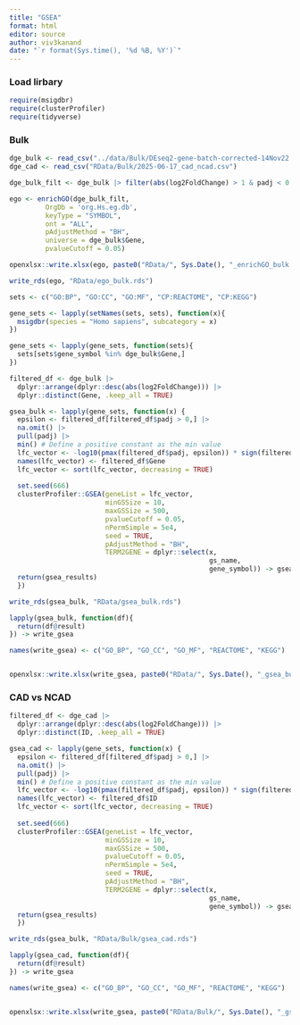```yaml
---
title: "GSEA"
format: html
editor: source
author: viv3kanand
date: "`r format(Sys.time(), '%d %B, %Y')`"
---
```


### Load lirbary
```r
require(msigdbr)
require(clusterProfiler)
require(tidyverse)

```


### Bulk

```r
dge_bulk <- read_csv("../data/Bulk/DEseq2-gene-batch-corrected-14Nov22.csv")
dge_cad <- read_csv("RData/Bulk/2025-06-17_cad_ncad.csv")
```

```r
dge_bulk_filt <- dge_bulk |> filter(abs(log2FoldChange) > 1 & padj < 0.05) |> pull(Gene)

ego <- enrichGO(dge_bulk_filt,
         OrgDb = 'org.Hs.eg.db',
         keyType = "SYMBOL",
         ont = "ALL",
         pAdjustMethod = "BH",
         universe = dge_bulk$Gene,
         pvalueCutoff = 0.05)

openxlsx::write.xlsx(ego, paste0("RData/", Sys.Date(), "_enrichGO_bulk.xlsx"))

write_rds(ego, "RData/ego_bulk.rds")
```



```r
sets <- c("GO:BP", "GO:CC", "GO:MF", "CP:REACTOME", "CP:KEGG")

gene_sets <- lapply(setNames(sets, sets), function(x){
  msigdbr(species = "Homo sapiens", subcategory = x)
})
```



```r
gene_sets <- lapply(gene_sets, function(sets){
  sets[sets$gene_symbol %in% dge_bulk$Gene,]
})

```


```r
filtered_df <- dge_bulk |> 
  dplyr::arrange(dplyr::desc(abs(log2FoldChange))) |> 
  dplyr::distinct(Gene, .keep_all = TRUE)
```


```r
gsea_bulk <- lapply(gene_sets, function(x) {
  epsilon <- filtered_df[filtered_df$padj > 0,] |> 
  na.omit() |> 
  pull(padj) |> 
  min() # Define a positive constant as the min value
  lfc_vector <- -log10(pmax(filtered_df$padj, epsilon)) * sign(filtered_df$log2FoldChange)
  names(lfc_vector) <- filtered_df$Gene
  lfc_vector <- sort(lfc_vector, decreasing = TRUE)
  
  set.seed(666)
  clusterProfiler::GSEA(geneList = lfc_vector,
                        minGSSize = 10,
                        maxGSSize = 500,
                        pvalueCutoff = 0.05,
                        nPermSimple = 5e4,
                        seed = TRUE,
                        pAdjustMethod = "BH",
                        TERM2GENE = dplyr::select(x,
                                                  gs_name,
                                                  gene_symbol)) -> gsea_results
  return(gsea_results)
  })

write_rds(gsea_bulk, "RData/gsea_bulk.rds")
```

```r
lapply(gsea_bulk, function(df){
  return(df@result)
}) -> write_gsea

names(write_gsea) <- c("GO_BP", "GO_CC", "GO_MF", "REACTOME", "KEGG")


openxlsx::write.xlsx(write_gsea, paste0("RData/", Sys.Date(), "_gsea_bulk.xlsx"))

```





### CAD vs NCAD

```r
filtered_df <- dge_cad |> 
  dplyr::arrange(dplyr::desc(abs(log2FoldChange))) |> 
  dplyr::distinct(ID, .keep_all = TRUE)
```


```r
gsea_cad <- lapply(gene_sets, function(x) {
  epsilon <- filtered_df[filtered_df$padj > 0,] |> 
  na.omit() |> 
  pull(padj) |> 
  min() # Define a positive constant as the min value
  lfc_vector <- -log10(pmax(filtered_df$padj, epsilon)) * sign(filtered_df$log2FoldChange)
  names(lfc_vector) <- filtered_df$ID
  lfc_vector <- sort(lfc_vector, decreasing = TRUE)
  
  set.seed(666)
  clusterProfiler::GSEA(geneList = lfc_vector,
                        minGSSize = 10,
                        maxGSSize = 500,
                        pvalueCutoff = 0.05,
                        nPermSimple = 5e4,
                        seed = TRUE,
                        pAdjustMethod = "BH",
                        TERM2GENE = dplyr::select(x,
                                                  gs_name,
                                                  gene_symbol)) -> gsea_results
  return(gsea_results)
  })

write_rds(gsea_bulk, "RData/Bulk/gsea_cad.rds")
```

```r
lapply(gsea_cad, function(df){
  return(df@result)
}) -> write_gsea

names(write_gsea) <- c("GO_BP", "GO_CC", "GO_MF", "REACTOME", "KEGG")


openxlsx::write.xlsx(write_gsea, paste0("RData/Bulk/", Sys.Date(), "_gsea_cad.xlsx"))

```






